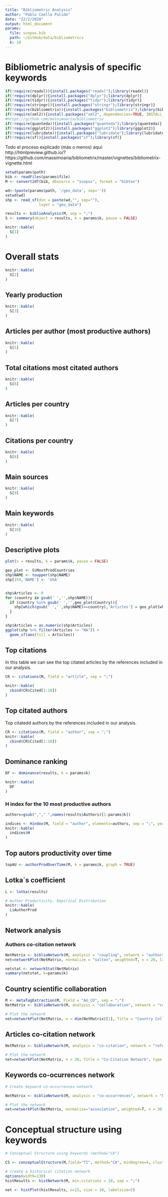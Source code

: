 ```yaml
---
title: "Bibliometric Analysis"
author: "Pablo Coello Pulido"
date: "22/2/2020"
output: html_document
params:
  file: scopus.bib
  path: ~/GitHub/data/bibliometrics
  k: 10
---
```

# Bibliometric analysis of specific keywords

```r
if(!require(readxl)){install.packages("readxl");library(readxl)}
if(!require(dplyr)){install.packages("dplyr");library(dplyr)}
if(!require(tidyr)){install.packages("tidyr");library(tidyr)}
if(!require(stringr)){install.packages("stringr");library(stringr)}
if(!require(bibliometrix)){install.packages("bibliometrix");library(bibliometrix)}
if(!require(xml2)){install.packages("xml2", dependencies=TRUE, INSTALL_opts = c('--no-lock'));library(xml2)}
#https://github.com/massimoaria/bibliometrix
if(!require(quanteda)){install.packages("quanteda");library(quanteda)}
if(!require(ggplot2)){install.packages("ggplot2");library(ggplot2)}
if(!require(lubridate)){install.packages("lubridate");library(lubridate)}
if(!require(sf)){install.packages("sf");library(sf)} 
```

Todo el proceso explicado (más o menos) aquí: http://htmlpreview.github.io/?https://github.com/massimoaria/bibliometrix/master/vignettes/bibliometrix-vignette.html


```r
setwd(params$path)
bib <- readFiles(params$file)
M <- convert2df(bib, dbsource = "scopus", format = "bibtex")

wd<-(paste(params$path, '/geo_data', sep=''))
setwd(wd)
shp <- read_sf(dsn = paste(wd,"", sep=""), 
               layer = "geo_data")
```



```r
results <- biblioAnalysis(M, sep = ";")
S <- summary(object = results, k = params$k, pause = FALSE)

knitr::kable(
  S[1]
)
```

# Overall stats
```r
knitr::kable(
  S[2]
)
```
## Yearly production

```r
knitr::kable(
  S[3]
)
```

## Articles per author (most productive authors)

```r
knitr::kable(
  S[5]
)
```
## Total citations most citated authors

```r
knitr::kable(
  S[6]
)
```
## Articles per country

```r
knitr::kable(
  S[7]
)
```
## Citations per country
```r
knitr::kable(
  S[8]
)
```
## Main sources
```r
knitr::kable(
  S[9]
)
```

## Main keywords
```r
knitr::kable(
  S[10]
)
```



## Descriptive plots

```r
plot(x = results, k = params$k, pause = FALSE)
```

```r
geo_plot <- S$MostProdCountries
shp$NAME <- toupper(shp$NAME)
shp[154,'NAME'] <- 'USA'


shp$Articles <- 0
for (country in gsub(' ','',shp$NAME)){
  if (country %in% gsub(' ','',geo_plot$Country)){
    shp[which(gsub(' ','',shp$NAME)==country),'Articles'] = geo_plot[which(gsub(' ','',geo_plot$Country)==country),"Articles"]
  }
}

shp$Articles = as.numeric(shp$Articles)
ggplot(shp %>% filter(Articles != "NA")) +
  geom_sf(aes(fill = Articles)) 
```


## Top citations

In this table we can see the top citated articles by the references included in our analysis.

```r
CR <- citations(M, field = "article", sep = ";")

knitr::kable(
  cbind(CR$Cited[1:10])
)
```


## Top citated authors

Top citatedd authors by the references included in our analysis.
```r
CR <- citations(M, field = "author", sep = ";")
knitr::kable(
  cbind(CR$Cited[1:10])
)
```

## Dominance ranking

```r
DF <- dominance(results, k = params$k)

knitr::kable(
  DF
)
```


### H index for the 10 most productive authors

```r
authors=gsub(","," ",names(results$Authors)[1:params$k])

indices <- Hindex(M, field = "author", elements=authors, sep = ";", years = 50)
knitr::kable(
  indices$H
)
```

## Top autors productivity over time

```r
topAU <- authorProdOverTime(M, k = params$k, graph = TRUE)
```


## Lotka`s coefficient

```r
L <- lotka(results)

# Author Productivity. Empirical Distribution
knitr::kable(
  L$AuthorProd
)
```


## Network analysis

### Authors co-citation network

```r
NetMatrix <- biblioNetwork(M, analysis = "coupling", network = "authors", sep = ";")
net=networkPlot(NetMatrix, normalize = "salton", weighted=T, n = 20, labelsize=0.5,curved=TRUE,Title = "A Co-citation Network of Authors", type = "kamada", size=TRUE,remove.multiple=TRUE)
```

```r
netstat <- networkStat(NetMatrix)
summary(netstat, k=params$k)

```


## Country scientific collaboration

```r

M <- metaTagExtraction(M, Field = "AU_CO", sep = ";")
NetMatrix <- biblioNetwork(M, analysis = "collaboration", network = "countries", sep = ";")

# Plot the network
net=networkPlot(NetMatrix, n = dim(NetMatrix)[1], Title = "Country Collaboration", type = "circle", size=TRUE, remove.multiple=FALSE,labelsize=0.7,cluster="none")
```


## Articles co-citation network

```r

NetMatrix <- biblioNetwork(M, analysis = "co-citation", network = "references", sep = ";")

# Plot the network
net=networkPlot(NetMatrix, n = 30, Title = "Co-Citation Network", type = "fruchterman", size=T, remove.multiple=FALSE, labelsize=0.7,edgesize = 5)
```


## Keywords co-ocurrences network
```r
# Create keyword co-occurrences network

NetMatrix <- biblioNetwork(M, analysis = "co-occurrences", network = "keywords", sep = ";")

# Plot the network
net=networkPlot(NetMatrix, normalize="association", weighted=T, n = 30, Title = "Keyword Co-occurrences", type = "fruchterman", size=T,edgesize = 5,labelsize=0.7)
```

# Conceptual structure using keywords
```r
# Conceptual Structure using keywords (method="CA")

CS <- conceptualStructure(M,field="TI", method="CA", minDegree=4, clust=5, stemming=FALSE, labelsize=5, documents=5)
```

```r
# Create a historical citation network
options(width=130)
histResults <- histNetwork(M, min.citations = 10, sep = ";")
```


```r
net <- histPlot(histResults, n=15, size = 10, labelsize=5)
```



